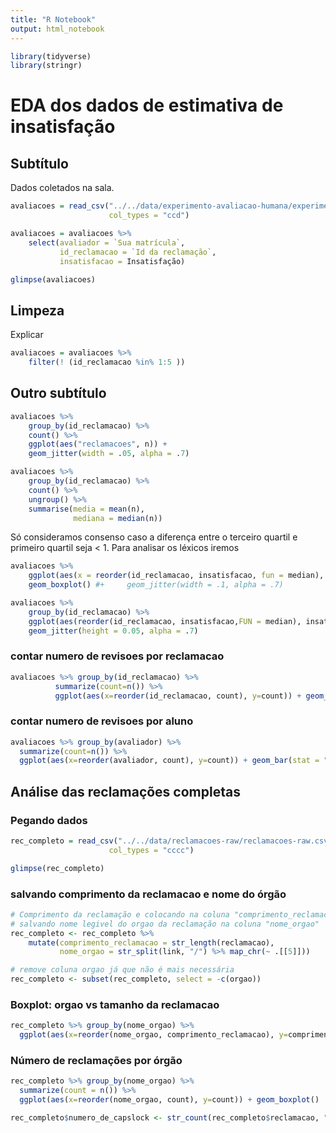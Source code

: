 ```yaml
---
title: "R Notebook"
output: html_notebook
---
```


```r
library(tidyverse)
library(stringr)
```

# EDA dos dados de estimativa de insatisfação

## Subtítulo

Dados coletados na sala. 

```r
avaliacoes = read_csv("../../data/experimento-avaliacao-humana/experimento-de-avaliacao.csv", 
                      col_types = "ccd")

avaliacoes = avaliacoes %>% 
    select(avaliador = `Sua matrícula`, 
           id_reclamacao = `Id da reclamação`, 
           insatisfacao = Insatisfação)

glimpse(avaliacoes)
```

## Limpeza

Explicar

```r
avaliacoes = avaliacoes %>% 
    filter(! (id_reclamacao %in% 1:5 ))
```


## Outro subtítulo

```r
avaliacoes %>% 
    group_by(id_reclamacao) %>% 
    count() %>% 
    ggplot(aes("reclamacoes", n)) + 
    geom_jitter(width = .05, alpha = .7)

avaliacoes %>% 
    group_by(id_reclamacao) %>% 
    count() %>%
    ungroup() %>% 
    summarise(media = mean(n), 
              mediana = median(n))

```

Só consideramos consenso caso a diferença entre o terceiro quartil e primeiro quartil seja < 1. Para analisar os léxicos iremos

```r
avaliacoes %>% 
    ggplot(aes(x = reorder(id_reclamacao, insatisfacao, fun = median), y = insatisfacao)) + 
    geom_boxplot() #+     geom_jitter(width = .1, alpha = .7)

```


```r
avaliacoes %>% 
    group_by(id_reclamacao) %>% 
    ggplot(aes(reorder(id_reclamacao, insatisfacao,FUN = median), insatisfacao, colour = id_reclamacao)) + 
    geom_jitter(height = 0.05, alpha = .7)
```

### contar numero de revisoes por reclamacao

```r
avaliacoes %>% group_by(id_reclamacao) %>% 
          summarize(count=n()) %>% 
          ggplot(aes(x=reorder(id_reclamacao, count), y=count)) + geom_bar(stat = "identity")

```

### contar numero de revisoes por aluno

```r
avaliacoes %>% group_by(avaliador) %>% 
  summarize(count=n()) %>% 
  ggplot(aes(x=reorder(avaliador, count), y=count)) + geom_bar(stat = "identity")
```

## Análise das reclamações completas

### Pegando dados
```r
rec_completo = read_csv("../../data/reclamacoes-raw/reclamacoes-raw.csv", 
                      col_types = "cccc")

glimpse(rec_completo)
```

### salvando comprimento da reclamacao e nome do órgão

```r
# Comprimento da reclamação e colocando na coluna "comprimento_reclamacao"
# salvando nome legivel do orgao da reclamação na coluna "nome_orgao"
rec_completo <- rec_completo %>%  
    mutate(comprimento_reclamacao = str_length(reclamacao), 
           nome_orgao = str_split(link, "/") %>% map_chr(~ .[[5]]))

# remove coluna orgao já que não é mais necessária
rec_completo <- subset(rec_completo, select = -c(orgao))
```

### Boxplot: orgao vs tamanho da reclamacao

```r
rec_completo %>% group_by(nome_orgao) %>% 
  ggplot(aes(x=reorder(nome_orgao, comprimento_reclamacao), y=comprimento_reclamacao)) + geom_boxplot()
```


### Número de reclamações por órgão

```r
rec_completo %>% group_by(nome_orgao) %>%
  summarize(count = n()) %>%
  ggplot(aes(x=reorder(nome_orgao, count), y=count)) + geom_boxplot()
```

```r
rec_completo$numero_de_capslock <- str_count(rec_completo$reclamacao, "\\b[A-Z]{2,}\\b")

```